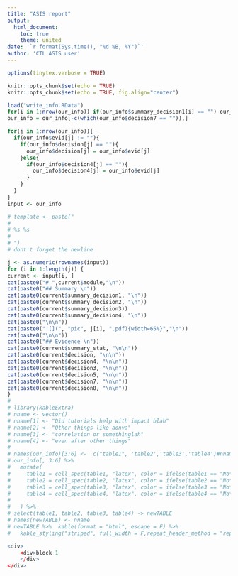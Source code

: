 ```yaml
---
title: "ASIS report"
output:
  html_document:
    toc: true
    theme: united
date: '`r format(Sys.time(), "%d %B, %Y")`'
author: 'CTL ASIS user'
---
```


```r
options(tinytex.verbose = TRUE)
```

```r
knitr::opts_chunk$set(echo = TRUE)
knitr::opts_chunk$set(echo = TRUE, fig.align="center")
```


```r
load("write_info.RData")
for(i in 1:nrow(our_info)) if(our_info$summary_decision1[i] == "") our_info$summary_decision1[i] = our_info$decision21[i]
our_info = our_info[-c(which(our_info$decision7 == "")),]

for(j in 1:nrow(our_info)){
  if(our_info$evid[j] != ""){
    if(our_info$decision[j] == ""){
      our_info$decision[j] = our_info$evid[j]
    }else{
      if(our_info$decision4[j] == ""){
        our_info$decision4[j] = our_info$evid[j]
      }
    }
  }
}
input <- our_info

# template <- paste("
# 
# %s %s
# 
# ")
# dont't forget the newline

j <- as.numeric(rownames(input))
for (i in 1:length(j)) {
current <- input[i, ]
cat(paste0("# ",current$module,"\n"))
cat(paste0("## Summary \n"))
cat(paste0(current$summary_decision1, "\n"))
cat(paste0(current$summary_decision2, "\n"))
cat(paste0(current$summary_decision3))
cat(paste0(current$summary_decision4, "\n"))
cat(paste0("\n\n"))
cat(paste0("![](", "pic", j[i], ".pdf){width=65%}","\n"))
cat(paste0("\n\n"))
cat(paste0("## Evidence \n"))
cat(paste0(current$summary_stat, "\n\n"))
cat(paste0(current$decision, "\n\n"))
cat(paste0(current$decision4, "\n\n"))
cat(paste0(current$decision3, "\n\n"))
cat(paste0(current$decision5, "\n\n"))
cat(paste0(current$decision7, "\n\n"))
cat(paste0(current$decision8, "\n\n"))
}
# 
# library(kableExtra)
# nname <- vector()
# nname[1] <- "Did tutorials help with impact blah"
# nname[2] <- "Other things like aonva"
# nname[3] <- "correlation or somethinglah"
# nname[4] <- "even after other things"
# 
# names(our_info)[3:6] <-  c("table1", 'table2','table3','table4')#nname
# our_info[, 3:6] %>%
#   mutate(
#     table1 = cell_spec(table1, "latex", color = ifelse(table1 == "No*", "red", "blue")),
#     table2 = cell_spec(table2, "latex", color = ifelse(table2 == "No*", "red", "blue")),
#     table3 = cell_spec(table3, "latex", color = ifelse(table3 == "No*", "red", "blue")),
#     table4 = cell_spec(table4, "latex", color = ifelse(table4 == "No*", "red", "blue")),
# 
#   ) %>%
# select(table1, table2, table3, table4) -> newTABLE
# names(newTABLE) <- nname
# newTABLE %>%  kable(format = "html", escape = F) %>%
#   kable_styling("striped", full_width = F,repeat_header_method = "replace")

<div>
    <div>block 1
    </div>
</div>
```